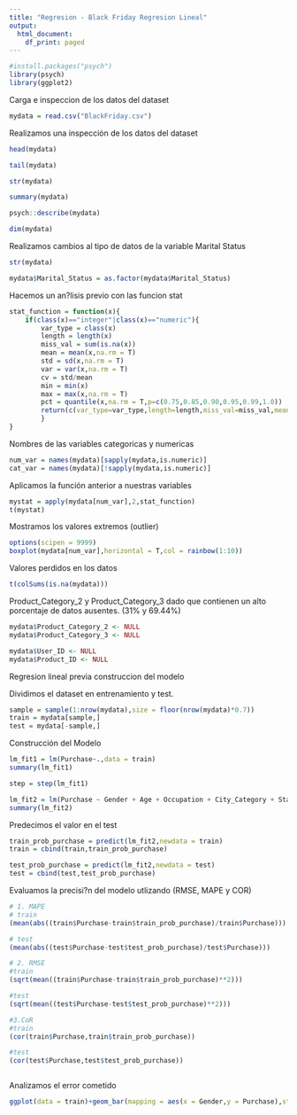 ```yaml
---
title: "Regresion - Black Friday Regresion Lineal"
output:
  html_document:
    df_print: paged
---
```


```r
#install.packages("psych")
library(psych)
library(ggplot2)
```

Carga e inspeccion de los datos del dataset

```r
mydata = read.csv("BlackFriday.csv")
```

Realizamos una inspección de los datos del dataset

```r
head(mydata)
```


```r
tail(mydata)
```


```r
str(mydata)
```


```r
summary(mydata)
```


```r
psych::describe(mydata)
```


```r
dim(mydata)

```

Realizamos cambios al tipo de datos de la variable Marital Status

```r
str(mydata)
```

```r
mydata$Marital_Status = as.factor(mydata$Marital_Status)
```

Hacemos un an?lisis previo con las funcion stat

```r
stat_function = function(x){
    if(class(x)=="integer"|class(x)=="numeric"){
        var_type = class(x)
        length = length(x)
        miss_val = sum(is.na(x))
        mean = mean(x,na.rm = T)
        std = sd(x,na.rm = T)
        var = var(x,na.rm = T)
        cv = std/mean
        min = min(x)
        max = max(x,na.rm = T)
        pct = quantile(x,na.rm = T,p=c(0.75,0.85,0.90,0.95,0.99,1.0))
        return(c(var_type=var_type,length=length,miss_val=miss_val,mean=mean,std=std,var=var,cv=cv,min=min,max=max,pct=pct))
        }
}
```

Nombres de las variables categoricas y numericas

```r
num_var = names(mydata)[sapply(mydata,is.numeric)]
cat_var = names(mydata)[!sapply(mydata,is.numeric)]
```

Aplicamos la función anterior a nuestras variables

```r
mystat = apply(mydata[num_var],2,stat_function)
t(mystat)
```

Mostramos los valores extremos (outlier) 

```r
options(scipen = 9999)
boxplot(mydata[num_var],horizontal = T,col = rainbow(1:10))
```

Valores perdidos en los datos

```r
t(colSums(is.na(mydata)))
```

Product_Category_2 y Product_Category_3 dado que contienen un alto porcentaje de datos ausentes. (31% y 69.44%)

```r
mydata$Product_Category_2 <- NULL
mydata$Product_Category_3 <- NULL
```

```r
mydata$User_ID <- NULL
mydata$Product_ID <- NULL
```
Regresion lineal previa construccion del modelo

Dividimos el dataset en entrenamiento y test.
```r
sample = sample(1:nrow(mydata),size = floor(nrow(mydata)*0.7))
train = mydata[sample,]
test = mydata[-sample,]
```

Construcción del Modelo

```r
lm_fit1 = lm(Purchase~.,data = train)
summary(lm_fit1)
```


```r
step = step(lm_fit1)
```


```r
lm_fit2 = lm(Purchase ~ Gender + Age + Occupation + City_Category + Stay_In_Current_City_Years + Marital_Status + Product_Category_1,data= train)
summary(lm_fit2)
```
Predecimos el valor en el test

```r
train_prob_purchase = predict(lm_fit2,newdata = train)
train = cbind(train,train_prob_purchase)

test_prob_purchase = predict(lm_fit2,newdata = test)
test = cbind(test,test_prob_purchase)
```
Evaluamos la precisi?n del modelo utlizando (RMSE, MAPE y COR)

```r
# 1. MAPE
# train
(mean(abs((train$Purchase-train$train_prob_purchase)/train$Purchase)))
```

```r
# test
(mean(abs((test$Purchase-test$test_prob_purchase)/test$Purchase)))
```

```r
# 2. RMSE
#train 
(sqrt(mean((train$Purchase-train$train_prob_purchase)**2)))
```

```r
#test
(sqrt(mean((test$Purchase-test$test_prob_purchase)**2)))
```

```r
#3.CoR
#train 
(cor(train$Purchase,train$train_prob_purchase))
```

```r
#test 
(cor(test$Purchase,test$test_prob_purchase))
```

```r
```

Analizamos el error cometido

```r
ggplot(data = train)+geom_bar(mapping = aes(x = Gender,y = Purchase),stat = "identity",position = "stack")
```
